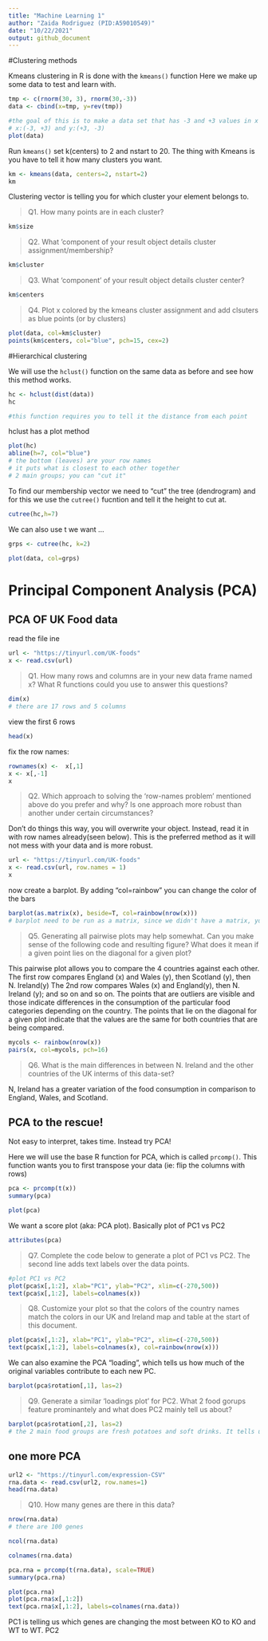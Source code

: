 ```yaml
---
title: "Machine Learning 1"
author: "Zaida Rodriguez (PID:A59010549)"
date: "10/22/2021"
output: github_document
---
```


#Clustering methods

Kmeans clustering in R is done with the `kmeans()` function
Here we make up some data to test and learn with.
```r
tmp <- c(rnorm(30, 3), rnorm(30,-3))
data <- cbind(x=tmp, y=rev(tmp))

#the goal of this is to make a data set that has -3 and +3 values in x and y 
# x:(-3, +3) and y:(+3, -3)
plot(data)
```
Run `kmeans()` set k(centers) to 2 and nstart to 20. The thing with Kmeans is you have to tell it how many clusters you want. 

```r
km <- kmeans(data, centers=2, nstart=2)
km
```
Clustering vector is telling you for which cluster your element belongs to.

> Q1. How many points are in each cluster?

```r
km$size
```

>Q2. What 'component of your result object details cluster assignment/membership?

```r
km$cluster
```


>Q3. What 'component' of your result object details cluster center?

```r
km$centers
```


>Q4. Plot x colored by the kmeans cluster assignment and add clsuters as blue points (or by clusters)

```r
plot(data, col=km$cluster)
points(km$centers, col="blue", pch=15, cex=2)
```


#Hierarchical clustering

We will use the `hclust()` function on the same data as before and see how this method works.

```r
hc <- hclust(dist(data))
hc

#this function requires you to tell it the distance from each point
```


hclust has a plot method 

```r
plot(hc)
abline(h=7, col="blue")
# the bottom (leaves) are your row names
# it puts what is closest to each other together
# 2 main groups; you can "cut it"
```


To find our membership vector we need to "cut" the tree (dendrogram) and for this we use the `cutree()` fucntion and tell it the height to cut at.

```r
cutree(hc,h=7)

```

We can also use t
we want ...
```r
grps <- cutree(hc, k=2)
```

```r
plot(data, col=grps)
```


# Principal Component Analysis (PCA)

## PCA OF UK Food data 

read the file ine
```r
url <- "https://tinyurl.com/UK-foods"
x <- read.csv(url)
```

> Q1. How many rows and columns are in your new data frame named x? What R functions could you use to answer this questions?

```r
dim(x)
# there are 17 rows and 5 columns 
```

view the first 6 rows
```r
head(x)
```

fix the row names:
```r
rownames(x) <-  x[,1]
x <- x[,-1]
x
```

> Q2. Which approach to solving the 'row-names problem' mentioned above do you prefer and why? Is one approach more robust than another under certain circumstances?

Don't do things this way, you will overwrite your object. Instead, read it in with row names already(seen below). This is the preferred method as it will not mess with your data and is more robust.
```r
url <- "https://tinyurl.com/UK-foods"
x <- read.csv(url, row.names = 1)
x
```

now create a barplot. By adding "col=rainbow" you can change the color of the bars
```r
barplot(as.matrix(x), beside=T, col=rainbow(nrow(x)))
# barplot need to be run as a matrix, since we didn't have a matrix, you can force it right into the function. 
```
> Q5. Generating all pairwise plots may help somewhat. Can you make sense of the following code and resulting figure? What does it mean if a given point lies on the diagonal for a given plot?

This pairwise plot allows you to compare the 4 countries against each other. 
The first row compares England (x) and Wales (y), then Scotland (y), then N. Ireland(y)
The 2nd row compares Wales (x) and England(y), then N. Ireland (y); and so on and so on.
The points that are outliers are visible and those indicate differences in the consumption of the particular food categories depending on the country.
The points that lie on the diagonal for a given plot indicate that the values are the same for both countries that are being compared.
```r
mycols <- rainbow(nrow(x))
pairs(x, col=mycols, pch=16)
```
> Q6. What is the main differences in between N. Ireland and the other countries of the UK interms of this data-set?

N, Ireland has a greater variation of the food consumption in comparison to England, Wales, and Scotland. 


## PCA to the rescue!
Not easy to interpret, takes time. Instead try PCA!

Here we will use the base R function for PCA, which is called `prcomp()`.
This function wants you to first transpose your data (ie: flip the columns with rows)
```r
pca <- prcomp(t(x))
summary(pca)
```

```r
plot(pca)
```

We want a score plot (aka: PCA plot). Basically plot of PC1 vs PC2

```r
attributes(pca)
```

> Q7. Complete the code below to generate a plot of PC1 vs PC2. The second line adds text labels over the data points.

```r
#plot PC1 vs PC2
plot(pca$x[,1:2], xlab="PC1", ylab="PC2", xlim=c(-270,500))
text(pca$x[,1:2], labels=colnames(x))
```

> Q8. Customize your plot so that the colors of the country names match the colors in our UK and Ireland map and table at the start of this document. 

```r
plot(pca$x[,1:2], xlab="PC1", ylab="PC2", xlim=c(-270,500))
text(pca$x[,1:2], labels=colnames(x), col=rainbow(nrow(x)))
```

We can also examine the PCA "loading", which tells us how much of the original variables contribute to each new PC.

```r
barplot(pca$rotation[,1], las=2)
```
> Q9. Generate a similar 'loadings plot' for PC2. What 2 food gorups feature prominantely and what does PC2 mainly tell us about?

```r
barplot(pca$rotation[,2], las=2)
# the 2 main food groups are fresh potatoes and soft drinks. It tells us how much of the original variables contribute to each new PC.
```


## one more PCA 

```r
url2 <- "https://tinyurl.com/expression-CSV"
rna.data <- read.csv(url2, row.names=1)
head(rna.data)
```
> Q10. How many genes are there in this data?

```r
nrow(rna.data)
# there are 100 genes
```


```r
ncol(rna.data)
```

```r
colnames(rna.data)
```

```r
pca.rna = prcomp(t(rna.data), scale=TRUE)
summary(pca.rna)

```

```r
plot(pca.rna)
plot(pca.rna$x[,1:2])
text(pca.rna$x[,1:2], labels=colnames(rna.data))
```
PC1 is telling us which genes are changing the most between KO to KO and WT to WT. 
PC2 